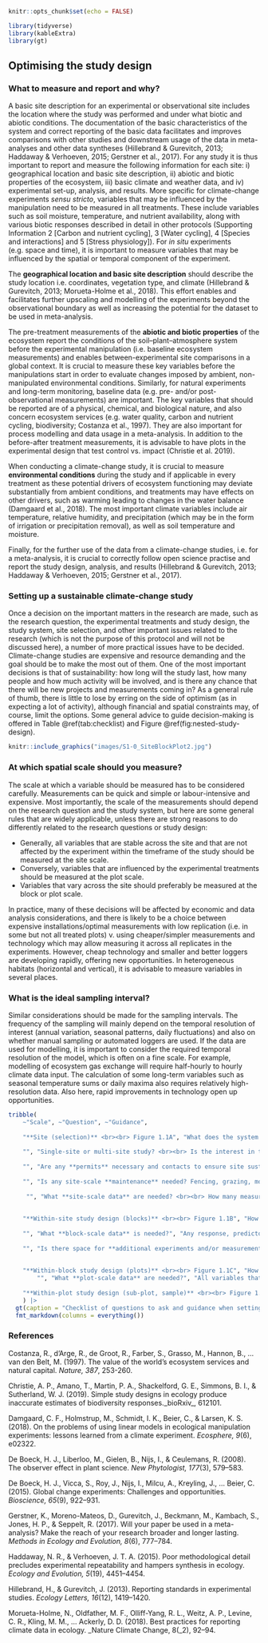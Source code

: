 ``` r
knitr::opts_chunk$set(echo = FALSE)

library(tidyverse)
library(kableExtra)
library(gt)
```


## Optimising the study design

### What to measure and report and why?

A basic site description for an experimental or observational site includes the location where the study was performed and under what biotic and abiotic conditions. The documentation of the basic characteristics of the system and correct reporting of the basic data facilitates and improves comparisons with other studies and downstream usage of the data in meta-analyses and other data syntheses (Hillebrand & Gurevitch, 2013; Haddaway & Verhoeven, 2015; Gerstner et al., 2017). For any study it is thus important to report and measure the following information for each site: i) geographical location and basic site description, ii) abiotic and biotic properties of the ecosystem, iii) basic climate and weather data, and iv) experimental set-up, analysis, and results. More specific for climate-change experiments _sensu stricto_, variables that may be influenced by the manipulation need to be measured in all treatments. These include variables such as soil moisture, temperature, and nutrient availability, along with various biotic responses described in detail in other protocols (Supporting Information 2 [Carbon and nutrient cycling], 3 [Water cycling], 4 [Species and interactions] and 5 [Stress physiology]). For _in situ_ experiments (e.g. space and time), it is important to measure variables that may be influenced by the spatial or temporal component of the experiment.

The **geographical location and basic site description** should describe the study location i.e. coordinates, vegetation type, and climate (Hillebrand & Gurevitch, 2013; Morueta-Holme et al., 2018). This effort enables and facilitates further upscaling and modelling of the experiments beyond the observational boundary as well as increasing the potential for the dataset to be used in meta-analysis.

The pre-treatment measurements of the **abiotic and biotic properties** of the ecosystem report the conditions of the soil–plant–atmosphere system before the experimental manipulation (i.e. baseline ecosystem measurements) and enables between-experimental site comparisons in a global context. It is crucial to measure these key variables before the manipulations start in order to evaluate changes imposed by ambient, non-manipulated environmental conditions. Similarly, for natural experiments and long-term monitoring, baseline data (e.g. pre- and/or post-observational measurements) are important. The key variables that should be reported are of a physical, chemical, and biological nature, and also concern ecosystem services (e.g. water quality, carbon and nutrient cycling, biodiversity; Costanza et al., 1997). They are also important for process modelling and data usage in a meta-analysis. In addition to the before-after treatment measurements, it is advisable to have plots in the experimental design that test control vs. impact (Christie et al. 2019).

When conducting a climate-change study, it is crucial to measure **environmental conditions** during the study and if applicable in every treatment as these potential drivers of ecosystem functioning may deviate substantially from ambient conditions, and treatments may have effects on other drivers, such as warming leading to changes in the water balance (Damgaard et al., 2018). The most important climate variables include air temperature, relative humidity, and precipitation (which may be in the form of irrigation or precipitation removal), as well as soil temperature and moisture.

Finally, for the further use of the data from a climate-change studies, i.e. for a meta-analysis, it is crucial to correctly follow open science practise and report the study design, analysis, and results (Hillebrand & Gurevitch, 2013; Haddaway & Verhoeven, 2015; Gerstner et al., 2017).

### Setting up a sustainable climate-change study

Once a decision on the important matters in the research are made, such as the research question, the experimental treatments and study design, the study system, site selection, and other important issues related to the research (which is not the purpose of this protocol and will not be discussed here), a number of more practical issues have to be decided. Climate-change studies are expensive and resource demanding and the goal should be to make the most out of them. One of the most important decisions is that of sustainability: how long will the study last, how many people and how much activity will be involved, and is there any chance that there will be new projects and measurements coming in? As a general rule of thumb, there is little to lose by erring on the side of optimism (as in expecting a lot of activity), although financial and spatial constraints may, of course, limit the options. Some general advice to guide decision-making is offered in Table \@ref(tab:checklist) and Figure \@ref(fig:nested-study-design).

```r
knitr::include_graphics("images/S1-0_SiteBlockPlot2.jpg")
```

### At which spatial scale should you measure?

The scale at which a variable should be measured has to be considered carefully. Measurements can be quick and simple or labour-intensive and expensive. Most importantly, the scale of the measurements should depend on the research question and the study system, but here are some general rules that are widely applicable, unless there are strong reasons to do differently related to the research questions or study design:

*   Generally, all variables that are stable across the site and that are not affected by the experiment within the timeframe of the study should be measured at the site scale.
*   Conversely, variables that are influenced by the experimental treatments should be measured at the plot scale.
*   Variables that vary across the site should preferably be measured at the block or plot scale.

In practice, many of these decisions will be affected by economic and data analysis considerations, and there is likely to be a choice between expensive installations/optimal measurements with low replication (i.e. in some but not all treated plots) v. using cheaper/simpler measurements and technology which may allow measuring it across all replicates in the experiments. However, cheap technology and smaller and better loggers are developing rapidly, offering new opportunities. In heterogeneous habitats (horizontal and vertical), it is advisable to measure variables in several places.

### What is the ideal sampling interval?

Similar considerations should be made for the sampling intervals. The frequency of the sampling will mainly depend on the temporal resolution of interest (annual variation, seasonal patterns, daily fluctuations) and also on whether manual sampling or automated loggers are used. If the data are used for modelling, it is important to consider the required temporal resolution of the model, which is often on a fine scale. For example, modelling of ecosystem gas exchange will require half-hourly to hourly climate data input. The calculation of some long-term variables such as seasonal temperature sums or daily maxima also requires relatively high-resolution data. Also here, rapid improvements in technology open up opportunities.

```r
    
tribble(
    ~"Scale", ~"Question", ~"Guidance",
    
    "**Site (selection)** <br><br> Figure 1.1A", "What does the system represent? <br><br> Which environment, habitat, ecosystem, former and present land use? <br><br> Are there any specific factors like off-site effects (run-off, shade, nutrient inputs etc.) to consider?", "Sites should be placed within the limits of the relevant system, avoiding off-site effects when possible. Please note if former land use only affects part of the study area <br><br> Blocks (or other study design features) should be chosen to capture within-site heterogeneity due to environmental or biotic variability, or off-site effects.",
    
    "", "Single-site or multi-site study? <br><br> Is the interest in the treatment effects per se, or across site comparisons of these effects? <br><br> Are there other reasons for replicating across sites such as generality of the response, relevance across several systems etc.?", "**Single-site studies** are easier and cheaper to maintain, allowing resources to be spent on experimental factors and response variables.  **Multiple-site studies** allow across site comparisons, but it is then important to consider your “outer design”, i.e. should sites be along gradients or replicates in similar environmental settings, how many replicates are needed (e.g. to fit a regression at site level), etc. <br><br> Multi-site studies increase the costs and effort, but these also depend on the study and location of the different sites.",
    
    "", "Are any **permits** necessary and contacts to ensure site sustainability?", "Obtain permits from the government and landowners well in advance.  Ideally get permits beyond the funding period for potential extension of the study.",
    
    "", "Is any site-scale **maintenance** needed? Fencing, grazing, mowing? <br><br> Any control needed for that?", "Building a fence and moving might need the agreement of the landowner. <br><br> Calculate enough time and money for maintenance. <br><br> If the site maintenance affects your responses, you might need (yet) another set of controls.",
    
     "", "What **site-scale data** are needed? <br><br> How many measurements are needed?", "Report all the information needed to situate your study in space, time, and in the relevant ecological context. If you have a heterogeneous system, you likely need more than one measuring point in space (horizontal and vertical) and time. <br><br> Any variables affected by the experimental treatments need monitoring on a finer scale (see below) <br><br> Draw detailed maps of your study site with all blocks, plots, and installations clearly indicated <br><br> Take pictures; they are essential to document study set-up and design, for data collection (e.g. relocating samples), and outreach, and can be useful for data quality checks.",
    
    
    "**Within-site study design (blocks)** <br><br> Figure 1.1B", "How to ensure **sustainable site set-up**?", "The area should be large enough to accommodate the study, treatments and the necessary unmanipulated controls / sampling areas for site-level factors. <br><br> The site set-up should provide space (buffer area) to avoid contamination of for example treatments, and between blocks to carry out the measurements. In sensitive systems or when plots are small, consider installing boardwalks, etc. to minimise disturbance. A central pole supporting a ladder can be used in small plots to reach every point without touching the ground. <br><br> The potential observer effects should always be considered and can be reduced by minimising disturbance, i.e. sampling intensely but not at the expense of statistical power (De Boeck et al., 2008).",
    
    "", "What **block-scale data** is needed?", "Any response, predictor or co-variable that will be used in statistical analyses should be measured at this scale, if at all possible. This maximises the statistical power of the analyses.",
    
    "", "Is there space for **additional experiments and/or measurements**?", "Set aside areas for add-on measurements and project extensions - preferably within blocks, as that maximises opportunities for project integration.",
    
    
    "**Within-block study design (plots)** <br><br> Figure 1.1C", "How to ensure **sustainability of studies in plot set-up**? <br><br> Where are data measured permanently and where destructively?", "Plots should be large enough to encompass the responses of interest, and thus have to match the study aim and study system. The plot size should also take into account the complexity and heterogeneity of the study system (De Boeck et al., 2015). Plots should be large enough for sensor installation and sampling. <br><br> It is recommended to divide the plots into destructive and non-destructive sampling areas. <br><br> Permanently mark and map all plots and sub-areas within plots individually, and include back-up marking (e.g. buried metal nails, or similar) in case primary marking is lost. A standardised (systematic) marking and within-plot design regime is easier to relocate if lost.",
        "", "What **plot-scale data** are needed?", "All variables that are **directly affected by a treatments** should be measured at the plot scale. <br><br> It is advisable to have different **control plots** that control for before-after treatment effects and control vs. impact during the experiment (Christie et al. 2019). <br><br> Pictures of the plots at each sampling date are useful as they document the data collection and can also provide various kinds of additional data.",
    
    "**Within-plot study design (sub-plot, sample)** <br><br> Figure 1.1C", "Where are data measured **permanently** and where **destructively**? <br><br> What **sub-plot data** are needed?", "Sub-plots can be used for dividing plots into zones, for **destructive, non-destructive sampling**. <br><br> Sub-plots can also be used directly for sampling purposes, e.g. **frequency data** or mapping. <br><br> Sensors and non-intrusive measurements can be installed in and under the permanent sub-plots, e.g. lysimeters, mini-rhizotron. <br><br> Sub-plot data can be used directly in data analyses, and they are very useful for data checking, i.e. when resampling the same sub-plot over time, data from different time steps can be compared. <br><br> In destructive sampling: plug soil-sampling holes with soil from within the block to avoid drainage issues and mark them to avoid resampling."
    ) |> 
  gt(caption = "Checklist of questions to ask and guidance when setting up a sustainable and multi-purpose climate-change study from site to sub-plot level.") |> 
  fmt_markdown(columns = everything())

```


### References

Costanza, R., d’Arge, R., de Groot, R., Farber, S., Grasso, M., Hannon, B., … van den Belt, M. (1997). The value of the world’s ecosystem services and natural capital. _Nature, 387_, 253-260.

Christie, A. P., Amano, T., Martin, P. A., Shackelford, G. E., Simmons, B. I., & Sutherland, W. J. (2019). Simple study designs in ecology produce inaccurate estimates of biodiversity responses._bioRxiv_, 612101.

Damgaard, C. F., Holmstrup, M., Schmidt, I. K., Beier, C., & Larsen, K. S. (2018). On the problems of using linear models in ecological manipulation experiments: lessons learned from a climate experiment. _Ecosphere, 9_(6), e02322.

De Boeck, H. J., Liberloo, M., Gielen, B., Nijs, I., & Ceulemans, R. (2008). The observer effect in plant science. _New Phytologist, 177_(3), 579–583.

De Boeck, H. J., Vicca, S., Roy, J., Nijs, I., Milcu, A., Kreyling, J., … Beier, C. (2015). Global change experiments: Challenges and opportunities. _Bioscience, 65_(9), 922–931.

Gerstner, K., Moreno-Mateos, D., Gurevitch, J., Beckmann, M., Kambach, S., Jones, H. P., & Seppelt, R. (2017). Will your paper be used in a meta-analysis? Make the reach of your research broader and longer lasting. _Methods in Ecology and Evolution, 8_(6), 777–784.

Haddaway, N. R., & Verhoeven, J. T. A. (2015). Poor methodological detail precludes experimental repeatability and hampers synthesis in ecology. _Ecology and Evolution, 5_(19), 4451–4454.

Hillebrand, H., & Gurevitch, J. (2013). Reporting standards in experimental studies. _Ecology Letters, 16_(12), 1419–1420.

Morueta-Holme, N., Oldfather, M. F., Olliff-Yang, R. L., Weitz, A. P., Levine, C. R., Kling, M. M., … Ackerly, D. D. (2018). Best practices for reporting climate data in ecology. _Nature Climate Change, 8(_2), 92–94.
